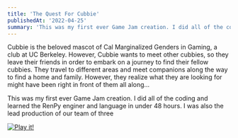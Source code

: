 ```yaml
---
title: 'The Quest For Cubbie'
publishedAt: '2022-04-25'
summary: 'This was my first ever Game Jam creation. I did all of the coding and learned the RenPy enginer and language in under 48 hours. I was also the lead production of our team of three'
---
```


Cubbie is the beloved mascot of Cal Marginalized Genders in Gaming, a club at UC Berkeley. However, Cubbie wants to meet other cubbies, so they leave their friends in order to embark on a journey to find their fellow cubbies. They travel to different areas and meet companions along the way to find a home and family. However, they realize what they are looking for might have been right in front of them all along…

This was my first ever Game Jam creation. I did all of the coding and learned the RenPy enginer and language in under 48 hours. I was also the lead production of our team of three

[![Play it!](https://img.itch.zone/aW1nLzg0Nzg2NTcucG5n/347x500/0EJtl0.png)](https://magpie0.itch.io/the-quest-for-cubbie)
